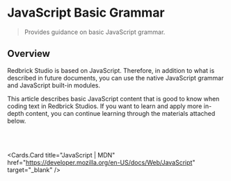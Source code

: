 
# JavaScript Basic Grammar

> Provides guidance on basic JavaScript grammar.

## Overview

Redbrick Studio is based on JavaScript. Therefore, in addition to what is described in future documents, you can use the native JavaScript grammar and JavaScript built-in modules.

This article describes basic JavaScript content that is good to know when coding text in Redbrick Studios. If you want to learn and apply more in-depth content, you can continue learning through the materials attached below.

<br />
<Cards.Card
  title="JavaScript Tutorial"
  href="https://www.w3schools.com/js/"
  target="_blank"
/>
<br />

<Cards.Card
  title="JavaScript | MDN"
  href="https://developer.mozilla.org/en-US/docs/Web/JavaScript"
  target="_blank"
/>

